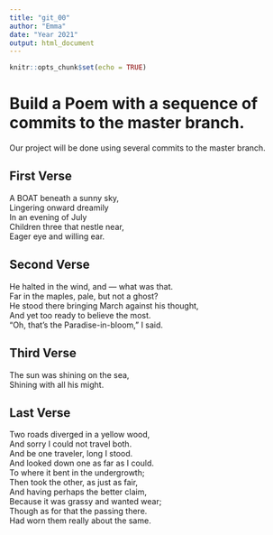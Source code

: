```yaml
---
title: "git_00"
author: "Emma"
date: "Year 2021"
output: html_document
---
```


```r
knitr::opts_chunk$set(echo = TRUE)
```
# Build a Poem with a sequence of commits to the master branch.
Our project will be done using several commits to the master branch.
<!-- Do not modify or change any text in "!--" bracketed areas such as this --- these are instructions to
you, if you change any of this the git program will notice it and compromise your git merging strategy !-->

## First Verse 
<!--Put the first five lines of a poem by Lewis Carrol in this section!-->
  A BOAT beneath a sunny sky,  
  Lingering onward dreamily  
  In an evening of July    
  Children three that nestle near,  
  Eager eye and willing ear. 
  
## Second Verse
<!--Put the first five lines of a poem by Robert Frost here!-->
He halted in the wind, and — what was that.  
Far in the maples, pale, but not a ghost?   
He stood there bringing March against his thought,    
And yet too ready to believe the most.   
"Oh, that's the Paradise-in-bloom," I said.  

## Third Verse
<!--Put the first two verses of The Walrus and the Carpenter here!-->
The sun was shining on the sea,  
      Shining with all his might. 
      
## Last Verse
<!--Put a short poem of your choice 8-20 lines,here!-->
Two roads diverged in a yellow wood,  
And sorry I could not travel both.  
And be one traveler, long I stood.  
And looked down one as far as I could.  
To where it bent in the undergrowth;  
Then took the other, as just as fair,  
And having perhaps the better claim,  
Because it was grassy and wanted wear;  
Though as for that the passing there.   
Had worn them really about the same.   

